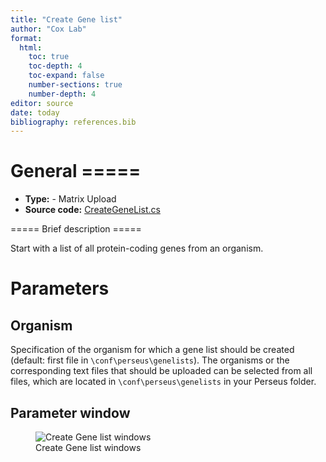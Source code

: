 ```yaml
---
title: "Create Gene list"
author: "Cox Lab"
format: 
  html:
    toc: true
    toc-depth: 4
    toc-expand: false
    number-sections: true
    number-depth: 4
editor: source
date: today
bibliography: references.bib
---
```


# General =====

  * **Type:** - Matrix Upload
  * **Source code:** [CreateGeneList.cs](https://github.com/JurgenCox/perseus-plugins/blob/master/PerseusPluginLib/Load/CreateGeneList.cs)

===== Brief description =====

Start with a list of all protein-coding genes from an organism.


```{=html}
<!-- This comment and the line above it must be preserved when editing this file!
The recommended sections are these, but they may be changed on a case by case basis.
===== Detailed description =====
===== Parameters =====
===== Theoretical background =====
===== Examples =====
Make changes only below this line! -->
```
# Parameters

## Organism

Specification of the organism for which a gene list should be created (default: first file in `\conf\perseus\genelists`). The organisms or the corresponding text files that should be uploaded can be selected from all files, which are located in `\conf\perseus\genelists` in your Perseus folder.

## Parameter window

![Create Gene list windows](images/create_gene_list-edited.png)
